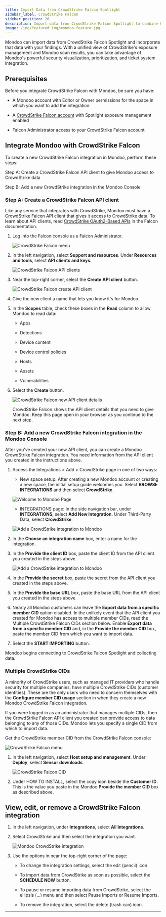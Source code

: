 ```yaml
---
title: Import Data from CrowdStrike Falcon Spotlight
sidebar_label: CrowdStrike Falcon
sidebar_position: 20
description: Import data from CrowdStrike Falcon Spotlight to combine CrowdStrike data with your Mondoo security findings.
image: /img/featured_img/mondoo-feature.jpg
---
```


Mondoo can import data from CrowdStrike Falcon Spotlight and incorporate that data with your findings. With a unified view of CrowdStrike's exposure management and Mondoo scan results, you can take advantage of Mondoo's powerful security visualization, prioritization, and ticket system integration.

## Prerequisites

Before you integrate CrowdStrike Falcon with Mondoo, be sure you have:

- A Mondoo account with Editor or Owner permissions for the space in which you want to add the integration

- A [CrowdStrike Falcon account](https://www.crowdstrike.com/platform/) with Spotlight exposure management enabled

- Falcon Administrator access to your CrowdStrike Falcon account


## Integrate Mondoo with CrowdStrike Falcon

To create a new CrowdStrike Falcon integration in Mondoo, perform these steps:

Step A: Create a CrowdStrike Falcon API client to give Mondoo access to CrowdStrike data

Step B: Add a new CrowdStrike integration in the Mondoo Console

### Step A: Create a CrowdStrike Falcon API client

Like any service that integrates with CrowdStrike, Mondoo must have a CrowdStrike Falcon API client that gives it access to CrowdStrike data. To learn about API clients, read [CrowdStrike OAuth2-Based APIs](https://falcon.us-2.crowdstrike.com/documentation/page/a2a7fc0e/crowdstrike-oauth2-based-apis) in the Falcon documentation.

1. Log into the Falcon console as a Falcon Administrator.

   ![CrowdStrike Falcon menu](/img/platform/infra/imports/crowdstrike/cs-menu-client.png)

2. In the left navigation, select **Support and resources**. Under **Resources and tools**, select **API clients and keys**.

   ![CrowdStrike Falcon API clients](/img/platform/infra/imports/crowdstrike/cs-clients.png)

3. Near the top-right corner, select the **Create API client** button.

   ![CrowdStrike Falcon create API client](/img/platform/infra/imports/crowdstrike/cs-create-client.png)

4. Give the new client a name that lets you know it's for Mondoo.

5. In the **Scopes** table, check these boxes in the **Read** column to allow Mondoo to read data:

   - Apps

   - Detections

   - Device content

   - Device control policies

   - Hosts

   - Assets

   - Vulnerabilities

6. Select the **Create** button.

   ![CrowdStrike Falcon new API client details](/img/platform/infra/imports/crowdstrike/cs-client-created.png)

    CrowdStrike Falcon shows the API client details that you need to give Mondoo. Keep this page open in your browser as you continue to the next step.

### Step B: Add a new CrowdStrike Falcon integration in the Mondoo Console

After you've created your new API client, you can create a Mondoo CrowdStrike Falcon integration. You need information from the API client you created in the instructions above.

1. Access the Integrations > Add > CrowdStrike page in one of two ways:

   - New space setup: After creating a new Mondoo account or creating a new space, the initial setup guide welcomes you. Select **BROWSE INTEGRATIONS** and then select **CrowdStrike**.

   ![Welcome to Mondoo Page](/img/platform/start/welcome_to_mondoo.png)

   - INTEGRATIONS page: In the side navigation bar, under **INTEGRATIONS**, select **Add New Integration**. Under Third-Party Data, select **CrowdStrike**.

   ![Add a CrowdStrike integration to Mondoo](/img/platform/infra/importscrowdstrike/cs-int-top.png)

2. In the **Choose an integration name** box, enter a name for the integration.

3. In the **Provide the client ID** box, paste the client ID from the API client you created in the steps above.

   ![Add a CrowdStrike integration to Mondoo](/img/platform/infra/importscrowdstrike/cs-int-top.png)

4. In the **Provide the secret** box, paste the secret from the API client you created in the steps above.

5. In the **Provide the base URL** box, paste the base URL from the API client you created in the steps above.

6. Nearly all Mondoo customers can leave the **Export data from a specific member CID** option disabled. In the unlikely event that the API client you created for Mondoo has access to multiple member CIDs, read the Multiple CrowdStrike Falcon CIDs section below. Enable **Export data from a specific member CID** and, in the **Provide the member CID** box, paste the member CID from which you want to import data.

7. Select the **START IMPORTING** button.

Mondoo begins connecting to CrowdStrike Falcon Spotlight and collecting data.

### Multiple CrowdStrike CIDs

A minority of CrowdStrike users, such as managed IT providers who handle security for multiple companies, have multiple CrowdStrike CIDs (customer identities). These are the only users who need to concern themselves with the **Configure member CID usage** section in when they create a new Mondoo CrowdStrike Falcon integration.

If you were logged in as an administrator that manages multiple CIDs, then the CrowdStrike Falcon API client you created can provide access to data belonging to any of those CIDs. Mondoo lets you specify a single CID from which to import data.

Get the CrowdStrike member CID from the CrowdStrike Falcon console:

![CrowdStrike Falcon menu](/img/platform/infra/imports/crowdstrike/cs-menu-cid.png)

1. In the left navigation, select **Host setup and management**. Under **Deploy**, select **Sensor downloads**.

   ![CrowdStrike Falcon CID](/img/platform/infra/imports/crowdstrike/cs-cid.png)

2. Under HOW TO INSTALL, select the copy icon beside the **Customer ID**. This is the value you paste in the Mondoo **Provide the member CID** box as described above.

## View, edit, or remove a CrowdStrike Falcon integration

1. In the left navigation, under **Integrations**, select **All Integrations**.

2. Select CrowdStrike and then select the integration you want.

   ![Mondoo CrowdStrike integration](/img/platform/infra/imports/crowdstrike/cs-view-int.png)

3. Use the options in near the top-right corner of the page:

   - To change the integration settings, select the edit (pencil) icon.

   - To import data from CrowdStrike as soon as possible, select the **SCHEDULE NOW** button.

   - To pause or resume importing data from CrowdStrike, select the ellipsis (...) menu and then select Pause Imports or Resume Imports.

   - To remove the integration, select the delete (trash can) icon.

---
